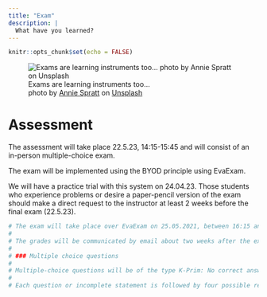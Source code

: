 ```yaml
---
title: "Exam"
description: |
  What have you learned?
---
```


```r
knitr::opts_chunk$set(echo = FALSE)
```

![Exams are learning instruments too... <br> <span>photo by <a href="https://unsplash.com/@anniespratt?utm_source=unsplash&amp;utm_medium=referral&amp;utm_content=creditCopyText">Annie Spratt</a> on <a href="https://unsplash.com/s/photos/test?utm_source=unsplash&amp;utm_medium=referral&amp;utm_content=creditCopyText">Unsplash</a></span>](photos/annie-spratt-JexAuNCfefs-unsplash.jpg)

# Assessment

The assessment will take place 22.5.23, 14:15-15:45 and will consist of an in-person multiple-choice exam. 

The exam will be implemented using the BYOD principle using EvaExam. 

We will have a practice trial with this system on 24.04.23. Those students who experience problems or desire a paper-pencil version of the exam should make a direct request to the instructor at least 2 weeks before the final exam (22.5.23). 

```r
# The exam will take place over EvaExam on 25.05.2021, between 16:15 and 17:45. Additional information about the EvaExam system will be provided closer to the exam date.
# 
# The grades will be communicated by email about two weeks after the exam (i.e., 07.06.2021) and students who would like to view their exam results should write an email to the instructor to communicate that they will attend the in-person meeting scheduled for 15.06.2021 (16:00-17:00). 
# 
# ### Multiple choice questions
# 
# Multiple-choice questions will be of the type K-Prim: No correct answer, or several correct answers.
# 
# Each question or incomplete statement is followed by four possible responses or statements. For each response or statement, a decision must be made as to whether it is right or wrong. Regardless of whether the question is grammatically formulated in the singular or the plural, one, two, three, four or even none of the answers may be correct. For each question, four correct answers equal 1 point, three correct equal .5 points, and less than 3 correct answers equal 0 points.
```
